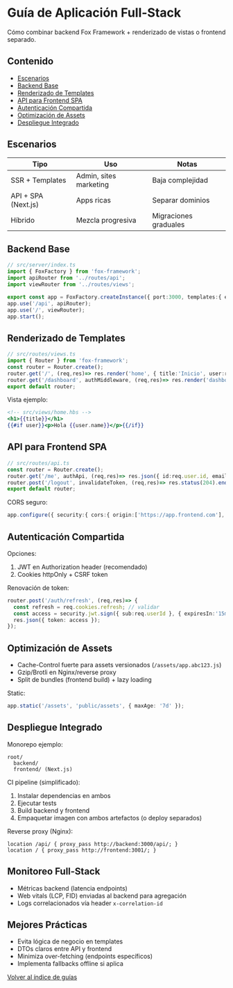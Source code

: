 # Guía de Aplicación Full-Stack

Cómo combinar backend Fox Framework + renderizado de vistas o frontend separado.

## Contenido
- [Escenarios](#escenarios)
- [Backend Base](#backend-base)
- [Renderizado de Templates](#renderizado-de-templates)
- [API para Frontend SPA](#api-para-frontend-spa)
- [Autenticación Compartida](#autenticación-compartida)
- [Optimización de Assets](#optimización-de-assets)
- [Despliegue Integrado](#despliegue-integrado)

## Escenarios
| Tipo | Uso | Notas |
|------|-----|-------|
| SSR + Templates | Admin, sites marketing | Baja complejidad |
| API + SPA (Next.js) | Apps ricas | Separar dominios |
| Híbrido | Mezcla progresiva | Migraciones graduales |

## Backend Base

```typescript
// src/server/index.ts
import { FoxFactory } from 'fox-framework';
import apiRouter from '../routes/api';
import viewRouter from '../routes/views';

export const app = FoxFactory.createInstance({ port:3000, templates:{ engine:'handlebars', viewsPath:'src/views' } });
app.use('/api', apiRouter);
app.use('/', viewRouter);
app.start();
```

## Renderizado de Templates

```typescript
// src/routes/views.ts
import { Router } from 'fox-framework';
const router = Router.create();
router.get('/', (req,res)=> res.render('home', { title:'Inicio', user:req.user }));
router.get('/dashboard', authMiddleware, (req,res)=> res.render('dashboard',{ stats:{} }));
export default router;
```

Vista ejemplo:
```handlebars
<!-- src/views/home.hbs -->
<h1>{{title}}</h1>
{{#if user}}<p>Hola {{user.name}}</p>{{/if}}
```

## API para Frontend SPA

```typescript
// src/routes/api.ts
const router = Router.create();
router.get('/me', authApi, (req,res)=> res.json({ id:req.user.id, email:req.user.email }));
router.post('/logout', invalidateToken, (req,res)=> res.status(204).end());
export default router;
```

CORS seguro:
```typescript
app.configure({ security:{ cors:{ origin:['https://app.frontend.com'], credentials:true } } });
```

## Autenticación Compartida

Opciones:
1. JWT en Authorization header (recomendado)
2. Cookies httpOnly + CSRF token

Renovación de token:
```typescript
router.post('/auth/refresh', (req,res)=> {
  const refresh = req.cookies.refresh; // validar
  const access = security.jwt.sign({ sub:req.userId }, { expiresIn:'15m' });
  res.json({ token: access });
});
```

## Optimización de Assets

- Cache-Control fuerte para assets versionados (`/assets/app.abc123.js`)
- Gzip/Brotli en Nginx/reverse proxy
- Split de bundles (frontend build) + lazy loading

Static:
```typescript
app.static('/assets', 'public/assets', { maxAge: '7d' });
```

## Despliegue Integrado

Monorepo ejemplo:
```
root/
  backend/
  frontend/ (Next.js)
```

CI pipeline (simplificado):
1. Instalar dependencias en ambos
2. Ejecutar tests
3. Build backend y frontend
4. Empaquetar imagen con ambos artefactos (o deploy separados)

Reverse proxy (Nginx):
```nginx
location /api/ { proxy_pass http://backend:3000/api/; }
location / { proxy_pass http://frontend:3001/; }
```

## Monitoreo Full-Stack
- Métricas backend (latencia endpoints)
- Web vitals (LCP, FID) enviadas al backend para agregación
- Logs correlacionados vía header `x-correlation-id`

## Mejores Prácticas
- Evita lógica de negocio en templates
- DTOs claros entre API y frontend
- Minimiza over-fetching (endpoints específicos)
- Implementa fallbacks offline si aplica

[Volver al índice de guías](/guides)
